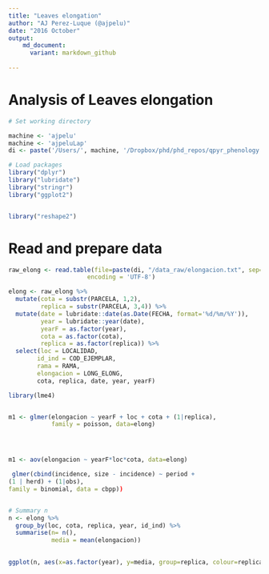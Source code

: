 ```yaml
---
title: "Leaves elongation"
author: "AJ Perez-Luque (@ajpelu)"
date: "2016 October"
output:  
    md_document:
      variant: markdown_github
      
---
```

# Analysis of Leaves elongation 

```r
# Set working directory 

machine <- 'ajpelu'
machine <- 'ajpeluLap'
di <- paste('/Users/', machine, '/Dropbox/phd/phd_repos/qpyr_phenology', sep='')
```

```r
# Load packages 
library("dplyr")
library("lubridate")
library("stringr")
library("ggplot2")


library("reshape2")

```

# Read and prepare data

```r
raw_elong <- read.table(file=paste(di, "/data_raw/elongacion.txt", sep= ""), header = TRUE, sep = ';', 
                      encoding = 'UTF-8')

elong <- raw_elong %>% 
  mutate(cota = substr(PARCELA, 1,2), 
         replica = substr(PARCELA, 3,4)) %>% 
  mutate(date = lubridate::date(as.Date(FECHA, format='%d/%m/%Y')), 
         year = lubridate::year(date), 
         yearF = as.factor(year), 
         cota = as.factor(cota),
         replica = as.factor(replica)) %>%
  select(loc = LOCALIDAD, 
        id_ind = COD_EJEMPLAR,
        rama = RAMA, 
        elongacion = LONG_ELONG, 
        cota, replica, date, year, yearF)

```

```r







library(lme4)


m1 <- glmer(elongacion ~ yearF + loc + cota + (1|replica), 
            family = poisson, data=elong)




m1 <- aov(elongacion ~ yearF*loc*cota, data=elong)

 glmer(cbind(incidence, size - incidence) ~ period +
(1 | herd) + (1|obs),
family = binomial, data = cbpp))


# Summary n 
n <- elong %>% 
  group_by(loc, cota, replica, year, id_ind) %>% 
  summarise(n= n(),
            media = mean(elongacion)) 

 
ggplot(n, aes(x=as.factor(year), y=media, group=replica, colour=replica)) + geom_boxplot(aes(group=year)) + facet_grid(cota~loc, scales = 'free')
```




